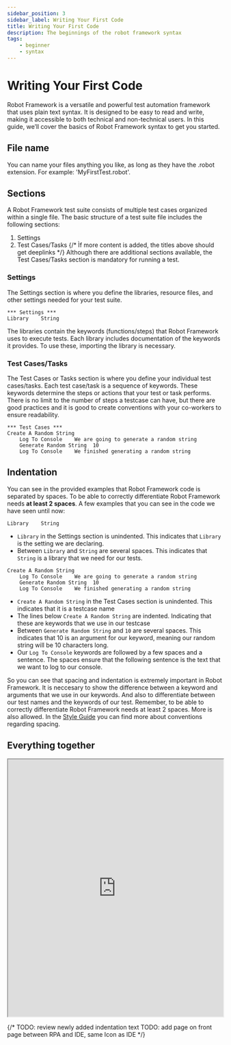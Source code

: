```yaml
---
sidebar_position: 3
sidebar_label: Writing Your First Code
title: Writing Your First Code
description: The beginnings of the robot framework syntax
tags:
    - beginner
    - syntax
---
```


# Writing Your First Code
Robot Framework is a versatile and powerful test automation framework that uses plain text syntax. It is designed to be easy to read and write, making it accessible to both technical and non-technical users. In this guide, we’ll cover the basics of Robot Framework syntax to get you started.

## File name
You can name your files anything you like, as long as they have the .robot extension. For example: 'MyFirstTest.robot'.

## Sections
A Robot Framework test suite consists of multiple test cases organized within a single file. The basic structure of a test suite file includes the following sections:

1. Settings
1. Test Cases/Tasks
{/* Ìf more content is added, the titles above should get deeplinks */}
Although there are additional sections available, the Test Cases/Tasks section is mandatory for running a test.
### Settings
The Settings section is where you define the libraries, resource files, and other settings needed for your test suite.
```robotframework
*** Settings ***
Library    String
```

The libraries contain the keywords (functions/steps) that Robot Framework uses to execute tests. Each library includes documentation of the keywords it provides. To use these, importing the library is necessary.

### Test Cases/Tasks
The Test Cases or Tasks section is where you define your individual test cases/tasks. Each test case/task is a sequence of keywords. These keywords determine the steps or actions that your test or task performs. There is no limit to the number of steps a testcase can have, but there are good practices and it is good to create conventions with your co-workers to ensure readability.
```robotframework
*** Test Cases ***
Create A Random String
    Log To Console    We are going to generate a random string
    Generate Random String  10
    Log To Console    We finished generating a random string
```

## Indentation
You can see in the provided examples that Robot Framework code is separated by spaces. To be able to correctly differentiate Robot Framework needs **at least 2 spaces**. A few examples that you can see in the code we have seen until now:
```robotframework
Library    String
```
- `Library` in the Settings section is unindented. This indicates that `Library` is the setting we are declaring.
- Between `Library` and `String` are several spaces. This indicates that `String` is a library that we need for our tests.

```robotframework
Create A Random String
    Log To Console    We are going to generate a random string
    Generate Random String  10
    Log To Console    We finished generating a random string
```
- `Create A Random String` in the Test Cases section is unindented. This indicates that it is a testcase name
- The lines below `Create A Random String` are indented. Indicating that these are keywords that we use in our testcase
- Between `Generate Random String` and `10` are several spaces. This indicates that 10 is an argument for our keyword, meaning our random string will be 10 characters long.
- Our `Log To Console` keywords are followed by a few spaces and a sentence. The spaces ensure that the following sentence is the text that we want to log to our console.

So you can see that spacing and indentation is extremely important in Robot Framework. It is neccesary to show the difference between a keyword and arguments that we use in our keywords. And also to differentiate between our test names and the keywords of our test.
Remember, to be able to correctly differentiate Robot Framework needs at least 2 spaces. More is also allowed. In the [Style Guide](../style_guide.md#horizontal-spacing) you can find more about conventions regarding spacing.
## Everything together
<iframe src="https://robotframework.org/embed/?code-gh-url=https://github.com/MarketSquare/robotframeworkguides/tree/main/code-examples/my_first_test" width="100%" height="600"></iframe>


{/* TODO: review newly added indentation text
TODO: add page on front page between RPA and IDE, same Icon as IDE */}